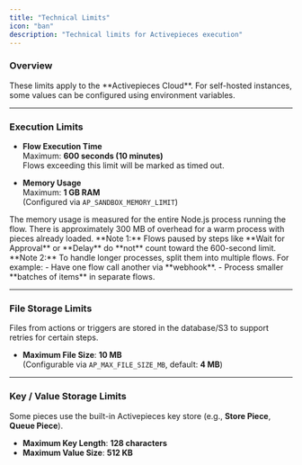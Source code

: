 ```yaml
---
title: "Technical Limits"
icon: "ban"
description: "Technical limits for Activepieces execution"
---
```


### Overview

<Warning>
These limits apply to the **Activepieces Cloud**.  
For self-hosted instances, some values can be configured using environment variables.
</Warning>

---

### Execution Limits

- **Flow Execution Time**  
  Maximum: **600 seconds (10 minutes)**  
  Flows exceeding this limit will be marked as timed out.

- **Memory Usage**  
  Maximum: **1 GB RAM**  
  (Configured via `AP_SANDBOX_MEMORY_LIMIT`)

<Note>
The memory usage is measured for the entire Node.js process running the flow. There is approximately 300 MB of overhead for a warm process with pieces already loaded.
</Note>

<Tip>
**Note 1:** Flows paused by steps like **Wait for Approval** or **Delay** do **not** count toward the 600-second limit.
</Tip>

<Tip>
**Note 2:** To handle longer processes, split them into multiple flows.  
For example:  
- Have one flow call another via **webhook**.  
- Process smaller **batches of items** in separate flows.
</Tip>

---

### File Storage Limits

<Info>
Files from actions or triggers are stored in the database/S3 to support retries for certain steps.
</Info>

- **Maximum File Size**: **10 MB**  
  (Configurable via `AP_MAX_FILE_SIZE_MB`, default: **4 MB**)

---

### Key / Value Storage Limits

Some pieces use the built-in Activepieces key store (e.g., **Store Piece**, **Queue Piece**).

- **Maximum Key Length**: **128 characters**  
- **Maximum Value Size**: **512 KB**
